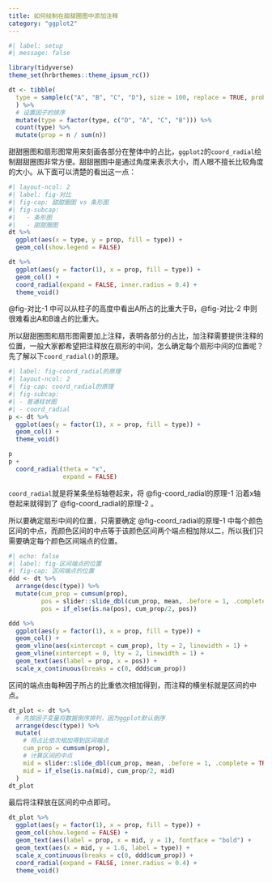 ```yaml
---
title: 如何绘制在甜甜圈图中添加注释
category: "ggplot2"
---
```


```r
#| label: setup
#| message: false

library(tidyverse)
theme_set(hrbrthemes::theme_ipsum_rc())

dt <- tibble(
  type = sample(c("A", "B", "C", "D"), size = 100, replace = TRUE, prob = c(0.3, 0.4, 0.2, 0.1))
  ) %>% 
  # 设置因子的排序
  mutate(type = factor(type, c("D", "A", "C", "B"))) %>% 
  count(type) %>% 
  mutate(prop = n / sum(n))
```

甜甜圈图和扇形图常用来刻画各部分在整体中的占比，`ggplot2`的`coord_radial`绘制甜甜圈图非常方便。甜甜圈图中是通过角度来表示大小，而人眼不擅长比较角度的大小。从下面可以清楚的看出这一点：

```r
#| layout-ncol: 2
#| label: fig-对比
#| fig-cap: 甜甜圈图 vs 条形图
#| fig-subcap: 
#|   - 条形图
#|   - 甜甜圈图
dt %>% 
  ggplot(aes(x = type, y = prop, fill = type)) +
  geom_col(show.legend = FALSE)

dt %>% 
  ggplot(aes(y = factor(1), x = prop, fill = type)) +
  geom_col() +
  coord_radial(expand = FALSE, inner.radius = 0.4) +
  theme_void()
```

@fig-对比-1 中可以从柱子的高度中看出A所占的比重大于B，@fig-对比-2 中则很难看出A和B谁占的比重大。

所以甜甜圈图和扇形图需要加上注释，表明各部分的占比，加注释需要提供注释的位置，一般大家都希望把注释放在扇形的中间，怎么确定每个扇形中间的位置呢？先了解以下`coord_radial()`的原理。

```r
#| label: fig-coord_radial的原理
#| layout-ncol: 2
#| fig-cap: coord_radial的原理
#| fig-subcap:
#| - 普通柱状图
#| - coord_radial
p <- dt %>% 
  ggplot(aes(y = factor(1), x = prop, fill = type)) +
  geom_col() +
  theme_void()

p
p + 
  coord_radial(theta = "x",
               expand = FALSE)
```

`coord_radial`就是将某条坐标轴卷起来，将 @fig-coord_radial的原理-1 沿着x轴卷起来就得到了 @fig-coord_radial的原理-2 。

所以要确定扇形中间的位置，只需要确定 @fig-coord_radial的原理-1 中每个颜色区间的中点，而颜色区间的中点等于该颜色区间两个端点相加除以二，所以我们只需要确定每个颜色区间端点的位置。

```r
#| echo: false
#| label: fig-区间端点的位置
#| fig-cap: 区间端点的位置
ddd <- dt %>% 
  arrange(desc(type)) %>% 
  mutate(cum_prop = cumsum(prop),
         pos = slider::slide_dbl(cum_prop, mean, .before = 1, .complete = TRUE),
         pos = if_else(is.na(pos), cum_prop/2, pos))

ddd %>% 
  ggplot(aes(y = factor(1), x = prop, fill = type)) +
  geom_col() +
  geom_vline(aes(xintercept = cum_prop), lty = 2, linewidth = 1) +
  geom_vline(xintercept = 0, lty = 2, linewidth = 1) +
  geom_text(aes(label = prop, x = pos)) +
  scale_x_continuous(breaks = c(0, ddd$cum_prop))
```

区间的端点由每种因子所占的比重依次相加得到，而注释的横坐标就是区间的中点。

```r
dt_plot <- dt %>% 
  # 先按因子变量将数据倒序排列，因为ggplot默认倒序
  arrange(desc(type)) %>% 
  mutate(
    # 将占比依次相加得到区间端点
    cum_prop = cumsum(prop),
    # 计算区间的中点
    mid = slider::slide_dbl(cum_prop, mean, .before = 1, .complete = TRUE),
    mid = if_else(is.na(mid), cum_prop/2, mid)
  )
dt_plot
```

最后将注释放在区间的中点即可。

```r
dt_plot %>% 
  ggplot(aes(y = factor(1), x = prop, fill = type)) +
  geom_col(show.legend = FALSE) +
  geom_text(aes(label = prop, x = mid, y = 1), fontface = "bold") +
  geom_text(aes(x = mid, y = 1.6, label = type)) +
  scale_x_continuous(breaks = c(0, ddd$cum_prop)) +
  coord_radial(expand = FALSE, inner.radius = 0.4) +
  theme_void()
```
